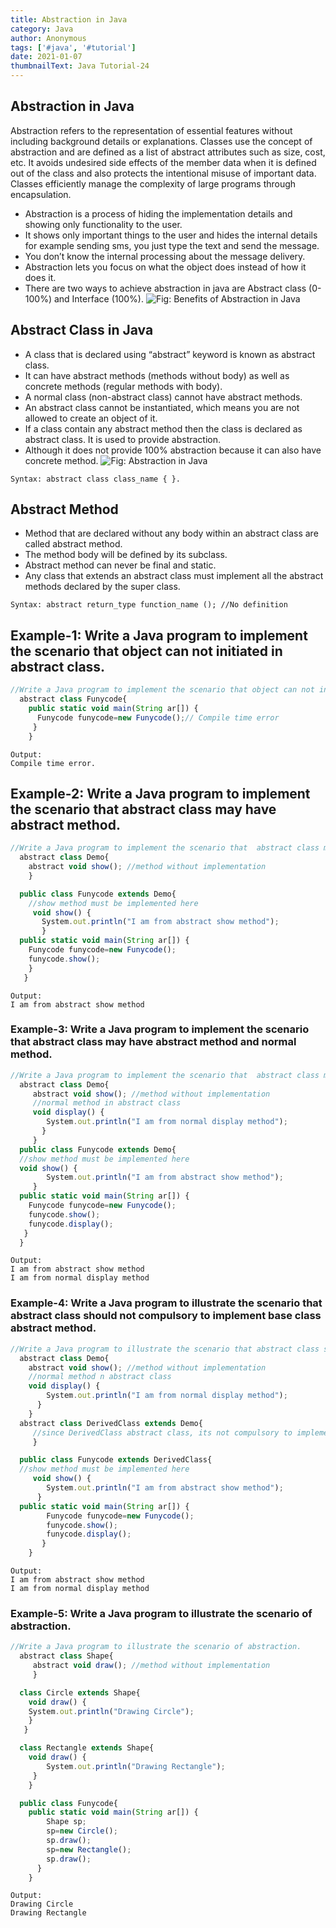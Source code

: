 ```yaml
---
title: Abstraction in Java
category: Java
author: Anonymous
tags: ['#java', '#tutorial']
date: 2021-01-07
thumbnailText: Java Tutorial-24
---
```

## Abstraction in Java
Abstraction refers to the representation of essential features without including background details or explanations. Classes use the concept of abstraction and are defined as a list of abstract attributes such as size, cost, etc. It avoids undesired side effects of the member data when it is defined out of the class and also protects the intentional misuse of important data. Classes efficiently manage the complexity of large programs through encapsulation.

- Abstraction is a process of hiding the implementation details and showing only functionality to the user.
- It shows only important things to the user and hides the internal details for example sending sms, you just type the text and send the message.
- You don’t know the internal processing about the message delivery.
- Abstraction lets you focus on what the object does instead of how it does it.
- There are two ways to achieve abstraction in java are Abstract class (0-100%) and Interface (100%).
![Fig: Benefits of Abstraction in Java](../../assets/javaPic/abs.PNG)
## Abstract Class in Java
- A class that is declared using “abstract” keyword is known as abstract class.
- It can have abstract methods (methods without body) as well as concrete methods (regular methods with body).
- A normal class (non-abstract class) cannot have abstract methods.
- An abstract class cannot be instantiated, which means you are not allowed to create an object of it.
- If a class contain any abstract method then the class is declared as abstract class. It is used to provide abstraction.
- Although it does not provide 100% abstraction because it can also have concrete method.
![Fig: Abstraction in Java](../../assets/javaPic/abs-2.png)
~~~
Syntax: abstract class class_name { }.
~~~
## Abstract Method
- Method that are declared without any body within an abstract class are called abstract method.
- The method body will be defined by its subclass.
- Abstract method can never be final and static.
- Any class that extends an abstract class must implement all the abstract methods declared by the super class.
~~~
Syntax: abstract return_type function_name (); //No definition
~~~
## Example-1: Write a Java program to implement the scenario that object can not initiated in abstract class.
~~~js
//Write a Java program to implement the scenario that object can not initiated in abstract class.
  abstract class Funycode{
    public static void main(String ar[]) {
      Funycode funycode=new Funycode();// Compile time error
     }
    }
~~~
~~~
Output:
Compile time error.
~~~
## Example-2: Write a Java program to implement the scenario that  abstract class may have abstract method.
~~~js
//Write a Java program to implement the scenario that  abstract class may have abstract method.
  abstract class Demo{
    abstract void show(); //method without implementation
    }

  public class Funycode extends Demo{
    //show method must be implemented here
     void show() {
       System.out.println("I am from abstract show method");
       }
  public static void main(String ar[]) {
    Funycode funycode=new Funycode();
    funycode.show();
    }
   }
~~~
~~~
Output:
I am from abstract show method
~~~
### Example-3: Write a Java program to implement the scenario that  abstract class may have abstract method and normal method.
~~~js
//Write a Java program to implement the scenario that  abstract class may have abstract method and normal method.
  abstract class Demo{
     abstract void show(); //method without implementation
     //normal method in abstract class
     void display() {
        System.out.println("I am from normal display method");
       }
     }
  public class Funycode extends Demo{
  //show method must be implemented here
  void show() {
        System.out.println("I am from abstract show method");
     }
  public static void main(String ar[]) {
    Funycode funycode=new Funycode();
    funycode.show();
    funycode.display();
   }
  }
~~~
~~~
Output:
I am from abstract show method
I am from normal display method
~~~

### Example-4: Write a Java program to illustrate the scenario that abstract class should not compulsory to implement base class abstract method.
~~~js
//Write a Java program to illustrate the scenario that abstract class should not compulsory to implement base class abstract method.
  abstract class Demo{
    abstract void show(); //method without implementation
    //normal method n abstract class
    void display() {
        System.out.println("I am from normal display method");
      }
    }
  abstract class DerivedClass extends Demo{
     //since DerivedClass abstract class, its not compulsory to implement show method here
     }

  public class Funycode extends DerivedClass{
  //show method must be implemented here
     void show() {
        System.out.println("I am from abstract show method");
      }
  public static void main(String ar[]) {
        Funycode funycode=new Funycode();
        funycode.show();
        funycode.display();
       }
    }
~~~
~~~
Output:
I am from abstract show method
I am from normal display method
~~~
### Example-5: Write a Java program to illustrate the scenario of abstraction.
~~~js
//Write a Java program to illustrate the scenario of abstraction.
  abstract class Shape{
     abstract void draw(); //method without implementation
     }

  class Circle extends Shape{
    void draw() {
    System.out.println("Drawing Circle");
    }
   }

  class Rectangle extends Shape{
    void draw() {
        System.out.println("Drawing Rectangle");
     }
    }

  public class Funycode{
    public static void main(String ar[]) {
        Shape sp;
        sp=new Circle();
        sp.draw();
        sp=new Rectangle();
        sp.draw();
      }
    }
~~~
~~~
Output:
Drawing Circle
Drawing Rectangle
~~~
